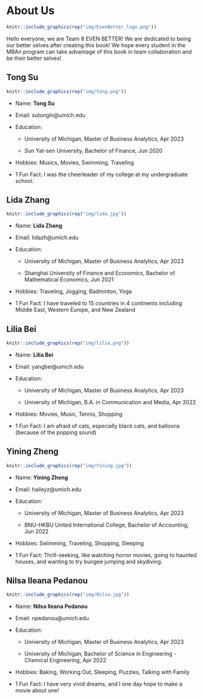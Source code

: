 # About Us

```r
knitr::include_graphics(rep("img/EvenBetter_logo.png"))
```

Hello everyone, we are Team 8 EVEN BETTER! We are dedicated to being our better selves after creating this book! We hope every student in the MBAn program can take advantage of this book in team collaboration and be their better selves!


## Tong Su

```r
knitr::include_graphics(rep("img/tong.png"))
```

- Name: **Tong Su**

- Email: sutongln@umich.edu

- Education:

  + University of Michigan, Master of Business Analytics, Apr 2023

  + Sun Yat-sen University, Bachelor of Finance, Jun 2020

- Hobbies: Musics, Movies, Swimming, Traveling

- 1 Fun Fact: I was the cheerleader of my college at my undergraduate school.

## Lida Zhang

```r
knitr::include_graphics(rep("img/lida.jpg"))
```

- Name: **Lida Zhang**

- Email: lidazh@umich.edu

- Education:

  + University of Michigan, Master of Business Analytics, Apr 2023

  + Shanghai University of Finance and Economics, Bachelor of Mathematical Economics, Jun 2021

- Hobbies: Traveling, Jogging, Badminton, Yoga

- 1 Fun Fact: I have traveled to 15 countries in 4 continents including Middle East, Western Europe, and New Zealand

## Lilia Bei

```r
knitr::include_graphics(rep("img/lilia.png"))
```

- Name: **Lilia Bei**

- Email: yangbei@umich.edu

- Education:

  + University of Michigan, Master of Business Analytics, Apr 2023

  + University of Michigan, B.A. in Communication and Media, Apr 2022

- Hobbies: Movies, Music, Tennis, Shopping

- 1 Fun Fact: I am afraid of cats, especially black cats, and balloons (because of the popping sound)

## Yining Zheng

```r
knitr::include_graphics(rep("img/Yining.jpg"))
```

- Name: **Yining Zheng**

- Email: haileyz@umich.edu

- Education:

  + University of Michigan, Master of Business Analytics, Apr 2023

  + BNU-HKBU United International College, Bachelor of Accounting, Jun 2022

- Hobbies: Swimming, Traveling, Shopping, Sleeping

- 1 Fun Fact: Thrill-seeking, like watching horror movies, going to haunted houses, and wanting to try bungee jumping and skydiving.


## Nilsa Ileana Pedanou

```r
knitr::include_graphics(rep("img/Nilsa.jpg"))
```

- Name: **Nilsa Ileana Pedanou**

- Email: npedanou@umich.edu

- Education:

  + University of Michigan, Master of Business Analytics, Apr 2023

  + University of Michigan, Bachelor of Science in Engineering - Chemical Engineering, Apr 2022

- Hobbies: Baking, Working Out, Sleeping, Puzzles, Talking with Family

- 1 Fun Fact: I have very vivid dreams, and I one day hope to make a movie about one!